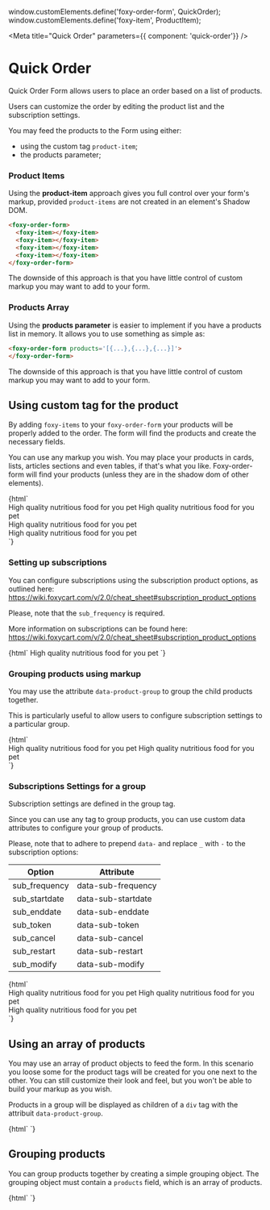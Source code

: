 window.customElements.define('foxy-order-form', QuickOrder);
window.customElements.define('foxy-item', ProductItem);

<Meta
 title="Quick Order"
 parameters={{ component: 'quick-order'}}
/>

# Quick Order

Quick Order Form allows users to place an order based on a list of products.

Users can customize the order by editing the product list and the subscription settings.

You may feed the products to the Form using either:

- using the custom tag `product-item`;
- the products parameter;

### Product Items

Using the **product-item** approach gives you full control over your form's markup, provided `product-items` are not created in an element's Shadow DOM.
```html
<foxy-order-form>
  <foxy-item></foxy-item>
  <foxy-item></foxy-item>
  <foxy-item></foxy-item>
  <foxy-item></foxy-item>
</foxy-order-form>
```
The downside of this approach is that you have little control of custom markup you may want to add to your form.

### Products Array

Using the **products parameter** is easier to implement if you have a products
list in memory. It allows you to use something as simple as:

```html
<foxy-order-form products='[{...},{...},{...}]'>
</foxy-order-form>
```

The downside of this approach is that you have little control of custom markup you may want to add to your form.

## Using custom tag for the product

By adding `foxy-items` to your `foxy-order-form` your products will be properly
added to the order. The form will find the products and create the necessary
fields.

You can use any markup you wish. You may place your products in cards, lists,
articles sections and even tables, if that's what you like. Foxy-order-form will
find your products (unless they are in the shadow dom of other elements).

<Preview>
  <Story name="Using product items">
    {html`
    <foxy-order-form>
      <section class="dietary-food">
      <foxy-item
        name="Pup Dog Food"
        price="69.99"
        code="abc123"
        image="https://www.foxy.io/merchants/shopping-cart-full.svg"
        nutritional_facts="nutritional facts"
        >
        High quality nutritious food for you pet
      </foxy-item>
      <foxy-item
        name="Pup Dog Food"
        price="69.99"
        code="abc123"
        image="https://www.foxy.io/merchants/shopping-cart-full.svg"
        nutritional_facts="nutritional facts"
        >
        High quality nutritious food for you pet
      </foxy-item>
      </section>
      <section class="organic-food">
        <foxy-item
          name="Pup Dog Food"
          price="69.99"
          code="abc123"
          image="path/to/foo.jpg"
          nutritional_facts="nutritional facts"
          >
          High quality nutritious food for you pet
        </foxy-item>
      </section>
      <section class="bonus>
      <foxy-item
        name="Pup Dog Food"
        price="69.99"
        code="abc123"
        image="https://www.foxy.io/merchants/shopping-cart-full.svg"
        nutritional_facts="nutritional facts"
        >
        High quality nutritious food for you pet
      </foxy-item>
      </section>
    </foxy-order-form>
    `}
  </Story>
</Preview>

### Setting up subscriptions

You can configure subscriptions using the subscription product options, as outlined here:
https://wiki.foxycart.com/v/2.0/cheat_sheet#subscription_product_options

Please, note that the `sub_frequency` is required.

More information on subscriptions can be found here: https://wiki.foxycart.com/v/2.0/cheat_sheet#subscription_product_options

<Preview>
  <Story name="Product with subscription">
    {html`
    <foxy-order-form>
      <foxy-item
        name="Pup Dog Food"
        price="69.99"
        code="abc123"
        image="https://www.foxy.io/merchants/shopping-cart-full.svg"
        sub_frequency="1m"
        nutritional_facts="nutritional facts"
        >
        High quality nutritious food for you pet
      </foxy-item>
    </foxy-order-form>
    `}
  </Story>
</Preview>

### Grouping products using markup

You may use the attribute `data-product-group` to group the child products together.

This is particularly useful to allow users to configure subscription settings to a particular group.

<Preview>
  <Story name="Grouping with markup">
    {html`
    <foxy-order-form>
      <section class="dietary-food" data-product-group="true">
        <foxy-item
          name="Pup Dog Food"
          price="69.99"
          code="abc123"
          image="https://www.foxy.io/merchants/shopping-cart-full.svg"
          nutritional_facts="nutritional facts"
          >
          High quality nutritious food for you pet
        </foxy-item>
        <foxy-item
          name="Pup Dog Food"
          price="69.99"
          code="abc123"
          image="https://www.foxy.io/merchants/shopping-cart-full.svg"
          nutritional_facts="nutritional facts"
          >
          High quality nutritious food for you pet
        </foxy-item>
      </section>
    </foxy-order-form>
    `}
  </Story>
</Preview>

### Subscriptions Settings for a group

Subscription settings are defined in the group tag.

Since you can use any tag to group products, you can use custom data attributes to configure your group of products.

Please, note that to adhere to prepend `data-` and replace `_` with `-` to the subscription options:

|Option| Attribute|
|------|----------|
|sub_frequency|data-sub-frequency|
|sub_startdate|data-sub-startdate|
|sub_enddate|data-sub-enddate|
|sub_token|data-sub-token|
|sub_cancel|data-sub-cancel|
|sub_restart|data-sub-restart|
|sub_modify|data-sub-modify|

<Preview>
  <Story name="Group subscription settings">
    {html`
    <foxy-order-form>
      <section class="dietary-food" data-product-group="true" data-sub-frequency="60d" >
        <!-- A subscription will be created for these two items -->
        <foxy-item
          name="Pup Dog Food"
          price="69.99"
          code="abc123"
          image="https://www.foxy.io/merchants/shopping-cart-full.svg"
          nutritional_facts="nutritional facts"
          >
          High quality nutritious food for you pet
        </foxy-item>
        <foxy-item
          name="Pup Dog Food"
          price="69.99"
          code="abc123"
          image="https://www.foxy.io/merchants/shopping-cart-full.svg"
          nutritional_facts="nutritional facts"
          >
          High quality nutritious food for you pet
        </foxy-item>
      </section>
      <section class="organic-food">
        <!-- This item is not part of the subscription -->
        <foxy-item
          name="Pup Dog Food"
          price="69.99"
          code="abc123"
          image="https://www.foxy.io/merchants/shopping-cart-full.svg"
          nutritional_facts="nutritional facts"
          >
          High quality nutritious food for you pet
        </foxy-item>
      </section>
    </foxy-order-form>
    `}
  </Story>
</Preview>

## Using an array of products

You may use an array of product objects to feed the form.
In this scenario you loose some for the product tags will be created for you one next to the other.
You can still customize their look and feel, but you won't be able to build your markup as you wish.

Products in a group will be displayed as children of a `div` tag with the attribuit `data-product-group`.

<Preview>
  <Story name="Using an Array of products">
    {html`
    <foxy-order-form
    products='[{"name":"Cub Puppy","price":"75.95"},{"name":"Bird Dog","price":"64.95"}]'>
    </foxy-order-form>
    `}
  </Story>
</Preview>

## Grouping products

You can group products together by creating a simple grouping object.
The grouping object must contain a `products` field, which is an array of products.


<Preview>
  <Story name="Array of grouped products">
    {html`
    <foxy-order-form
    products='[{"sub_frequency":"1m", "products":[{"name":"Cub Puppy","price":"75.95"},{"name":"Bird Dog","price":"64.95"}]},{"name":"Organic Food","price":"80.00"}]'>
    </foxy-order-form>
    `}
  </Story>
</Preview>
